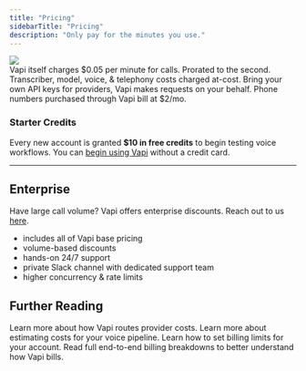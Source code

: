 ```yaml
---
title: "Pricing"
sidebarTitle: "Pricing"
description: "Only pay for the minutes you use."
---
```


<Frame caption="Vapi charges a flat 5¢/min for calls.">
  <img src="/static/images/pricing/voice-pipeline-cost-breakdown.png" />
</Frame>

<br />

<CardGroup cols={2}>
  <Card title="5¢/min for Calls" icon="cent-sign" iconType="solid">
    Vapi itself charges $0.05 per minute for calls. Prorated to the second.
  </Card>
  <Card title="At-Cost for Providers" icon="chart-network" iconType="sharp-solid" color="#5BBFF1">
    Transcriber, model, voice, & telephony costs charged at-cost.
  </Card>
  <Card title="Bring Your Own Keys" icon="key-skeleton-left-right" iconType="solid" color="#AD81F2">
    Bring your own API keys for providers, Vapi makes requests on your behalf.
  </Card>
  <Card title="$2/mo for Phone Numbers" icon="phone-office" iconType="solid" color="#fcba03">
    Phone numbers purchased through Vapi bill at $2/mo.
  </Card>
</CardGroup>

### Starter Credits

Every new account is granted **$10 in free credits** to begin testing voice workflows. You can [begin using Vapi](/quickstart/dashboard) without a credit card.

---

## Enterprise

Have large call volume? Vapi offers enterprise discounts. Reach out to us [here](https://book.vapi.ai/).

- includes all of Vapi base pricing
- volume-based discounts
- hands-on 24/7 support
- private Slack channel with dedicated support team
- higher concurrency & rate limits

## Further Reading

<CardGroup cols={2}>
  <Card
    title="Routing Provider Cost"
    icon="route"
    iconType="solid"
    href="/learn/billing/cost-routing"
  >
    Learn more about how Vapi routes provider costs.
  </Card>
  <Card
    title="Estimating Costs"
    icon="equals"
    iconType="solid"
    href="/learn/billing/estimating-costs"
  >
    Learn more about estimating costs for your voice pipeline.
  </Card>
  <Card title="Billing Limits" icon="meter" iconType="solid" href="/learn/billing/billing-limits">
    Learn how to set billing limits for your account.
  </Card>
  <Card title="Billing Examples" icon="books" iconType="solid" href="/learn/billing/examples">
    Read full end-to-end billing breakdowns to better understand how Vapi bills.
  </Card>
</CardGroup>
